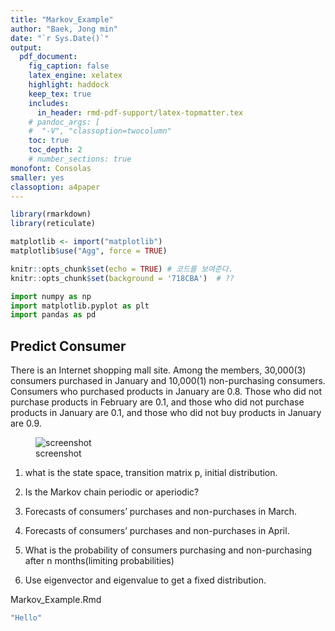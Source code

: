 ```yaml
---
title: "Markov_Example"  
author: "Baek, Jong min"  
date: "`r Sys.Date()`"  
output:   
  pdf_document:
    fig_caption: false  
    latex_engine: xelatex
    highlight: haddock  
    keep_tex: true  
    includes:
      in_header: rmd-pdf-support/latex-topmatter.tex
    # pandoc_args: [
    #  "-V", "classoption=twocolumn"
    toc: true   
    toc_depth: 2  
    # number_sections: true  
monofont: Consolas
smaller: yes
classoption: a4paper
---
```

```r
library(rmarkdown)
library(reticulate)

matplotlib <- import("matplotlib")
matplotlib$use("Agg", force = TRUE)

knitr::opts_chunk$set(echo = TRUE) # 코드를 보여준다.
knitr::opts_chunk$set(background = '718CBA')  # ??
```

```python
import numpy as np
import matplotlib.pyplot as plt
import pandas as pd
```

\newpage

## Predict Consumer

There is an Internet shopping mall site. Among the members, 30,000(3) consumers purchased in January and 10,000(1) non-purchasing consumers. Consumers who purchased products in January are 0.8. Those who did not purchase products in February are 0.1, and those who did not purchase products in January are 0.1, and those who did not buy products in January are 0.9.  

\vspace{30pt}

![screenshot](C:/Users/guentc1/Desktop/pdf1/fig/consumer.png)

\vspace{30pt}

1. what is the state space, transition matrix p, initial distribution.

\vspace{10pt}

2. Is the Markov chain periodic or aperiodic?

\vspace{10pt}

3. Forecasts of consumers' purchases and non-purchases in March.

\vspace{10pt}

4. Forecasts of consumers' purchases and non-purchases in April.

\vspace{10pt}

5. What is the probability of consumers purchasing and non-purchasing after n months(limiting probabilities)

\vspace{10pt}

6. Use eigenvector and eigenvalue to get a fixed distribution.  

\newpage

Markov_Example.Rmd
```r
"Hello"
```


